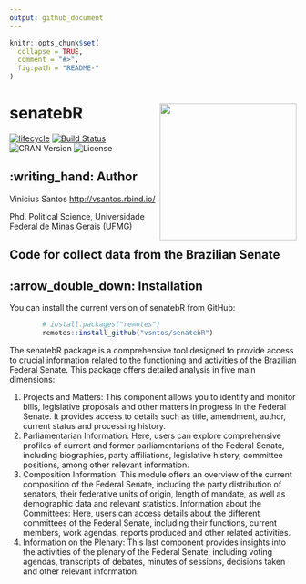 ```yaml
---
output: github_document
---
```


```r
knitr::opts_chunk$set(
  collapse = TRUE,
  comment = "#>",
  fig.path = "README-"
)
```

# senatebR <img src="inst/figures/img.png" width="240px" align="right"/>

[![lifecycle](https://img.shields.io/badge/lifecycle-experimental-orange.svg)](https://www.tidyverse.org/lifecycle/#experimental) [![Build Status](https://travis-ci.org/danielmarcelino/CamaraBR.svg?branch=master)](https://travis-ci.org/danielmarcelino/CamaraBR) ![CRAN Version](https://www.r-pkg.org/badges/version/CamaraBR) ![License](https://img.shields.io/badge/license-MIT-blueviolet.svg?style=flat)

## :writing_hand: Author

Vinicius Santos <http://vsantos.rbind.io/>

Phd. Political Science, Universidade Federal de Minas Gerais (UFMG)

## Code for collect data from the Brazilian Senate

## :arrow_double_down: Installation

You can install the current version of senatebR from GitHub:

```r
        # install.packages("remotes")
        remotes::install_github("vsntos/senatebR")
```

The senatebR package is a comprehensive tool designed to provide access to crucial information related to the functioning and activities of the Brazilian Federal Senate. This package offers detailed analysis in five main dimensions:

1.  Projects and Matters: This component allows you to identify and monitor bills, legislative proposals and other matters in progress in the Federal Senate. It provides access to details such as title, amendment, author, current status and processing history.
2.  Parliamentarian Information: Here, users can explore comprehensive profiles of current and former parliamentarians of the Federal Senate, including biographies, party affiliations, legislative history, committee positions, among other relevant information.
3.  Composition Information: This module offers an overview of the current composition of the Federal Senate, including the party distribution of senators, their federative units of origin, length of mandate, as well as demographic data and relevant statistics. Information about the Committees: Here, users can access details about the different committees of the Federal Senate, including their functions, current members, work agendas, reports produced and other related activities.
4.  Information on the Plenary: This last component provides insights into the activities of the plenary of the Federal Senate, including voting agendas, transcripts of debates, minutes of sessions, decisions taken and other relevant information.
